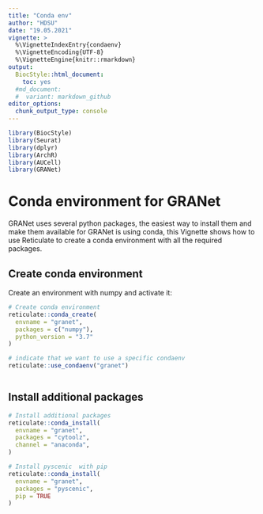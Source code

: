 ```yaml
---
title: "Conda env"
author: "HDSU"
date: "19.05.2021"
vignette: >
  %\VignetteIndexEntry{condaenv}
  %\VignetteEncoding{UTF-8}  
  %\VignetteEngine{knitr::rmarkdown}
output:
  BiocStyle::html_document:
    toc: yes
  #md_document:
  #  variant: markdown_github
editor_options: 
  chunk_output_type: console
---
```


  
```r
library(BiocStyle)
library(Seurat)
library(dplyr)
library(ArchR)
library(AUCell)
library(GRANet)

```


# Conda environment for GRANet

GRANet uses several python packages, the easiest way to install them and make them available for GRANet is using conda, this Vignette shows how to use Reticulate to create a conda environment with all the required packages.

## Create conda environment 

Create an environment with numpy and activate it:

```r
# Create conda environment 
reticulate::conda_create(
  envname = "granet",
  packages = c("numpy"),
  python_version = "3.7"
)

# indicate that we want to use a specific condaenv
reticulate::use_condaenv("granet")



```

## Install additional packages

```r

# Install additional packages
reticulate::conda_install(
  envname = "granet",
  packages = "cytoolz",
  channel = "anaconda",
)

# Install pyscenic  with pip
reticulate::conda_install(
  envname = "granet",
  packages = "pyscenic",
  pip = TRUE
)



```

